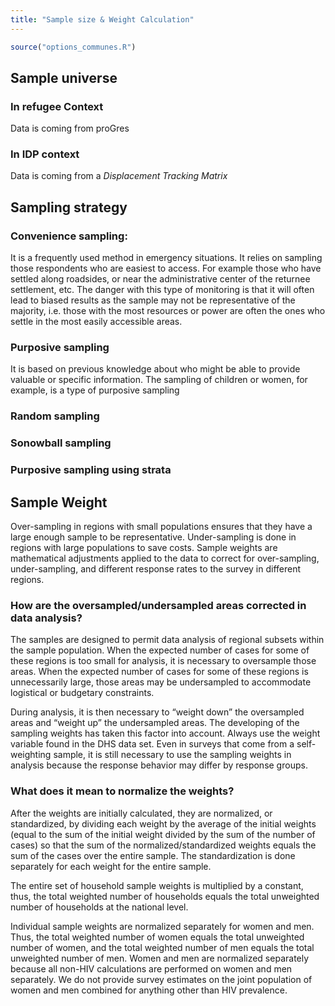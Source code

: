 ```yaml
---
title: "Sample size & Weight Calculation"
---
```


```r
source("options_communes.R")
```

## Sample universe

### In refugee Context

Data is coming from proGres


### In IDP context

Data is coming from a *Displacement Tracking Matrix*

## Sampling strategy


### Convenience sampling: 
It is a frequently used method in emergency situations. It relies on sampling those respondents who are easiest to access. For example those who have settled along roadsides, or near the administrative center of the returnee settlement, etc. The danger with this type of monitoring is that it will often lead to biased results as the sample may not be representative of the majority, i.e. those with the most resources or power are often the ones who settle in the most easily accessible areas.

### Purposive sampling
It is based on previous knowledge about who might be able to provide valuable or specific information.  The sampling of children or women, for example, is a type of purposive sampling 


### Random sampling

### Sonowball sampling

### Purposive sampling using strata


## Sample Weight

Over-sampling in regions with small populations ensures that they have a large enough sample to be representative. Under-sampling is done in regions with large populations to save costs. Sample weights are mathematical adjustments applied to the data to correct for over-sampling, under-sampling, and different response rates to the survey in different regions.

### How are the oversampled/undersampled areas corrected in data analysis?

The samples are designed to permit data analysis of regional subsets within the sample population. When the expected number of cases for some of these regions is too small for analysis, it is necessary to oversample those areas. When the expected number of cases for some of these regions is unnecessarily large, those areas may be undersampled to accommodate logistical or budgetary constraints.

During analysis, it is then necessary to "weight down" the oversampled areas and "weight up" the undersampled areas. The developing of the sampling weights has taken this factor into account. Always use the weight variable found in the DHS data set. Even in surveys that come from a self-weighting sample, it is still necessary to use the sampling weights in analysis because the response behavior may differ by response groups.

### What does it mean to normalize the weights?

After the weights are initially calculated, they are normalized, or standardized, by dividing each weight by the average of the initial weights (equal to the sum of the initial weight divided by the sum of the number of cases) so that the sum of the normalized/standardized weights equals the sum of the cases over the entire sample. The standardization is done separately for each weight for the entire sample.  

The entire set of household sample weights is multiplied by a constant, thus, the total weighted number of households equals the total unweighted number of households at the national level.

Individual sample weights are normalized separately for women and men. Thus, the total weighted number of women equals the total unweighted number of women, and the total weighted number of men equals the total unweighted number of men. Women and men are normalized separately because all non-HIV calculations are performed on women and men separately. We do not provide survey estimates on the joint population of women and men combined for anything other than HIV prevalence.